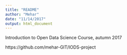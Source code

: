 ```yaml
---
title: "README"
author: "Mehar"
date: "11/14/2017"
output: html_document
---
```


Introduction to Open Data Science Course, autumn 2017  

https://github.com/mehar-GIT/IODS-project